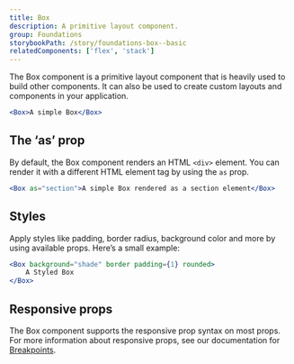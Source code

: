 ```yaml
---
title: Box
description: A primitive layout component.
group: Foundations
storybookPath: /story/foundations-box--basic
relatedComponents: ['flex', 'stack']
---
```


The Box component is a primitive layout component that is heavily used to build other components. It can also be used to create custom layouts and components in your application.

```jsx live showCode
<Box>A simple Box</Box>
```

## The ‘as’ prop

By default, the Box component renders an HTML `<div>` element. You can render it with a different HTML element tag by using the `as` prop.

```jsx live showCode
<Box as="section">A simple Box rendered as a section element</Box>
```

## Styles

Apply styles like padding, border radius, background color and more by using available props. Here’s a small example:

```jsx live showCode
<Box background="shade" border padding={1} rounded>
	A Styled Box
</Box>
```

## Responsive props

The Box component supports the responsive prop syntax on most props. For more information about responsive props, see our documentation for [Breakpoints](/foundations/tokens/breakpoints#responsive-design-in-code).
